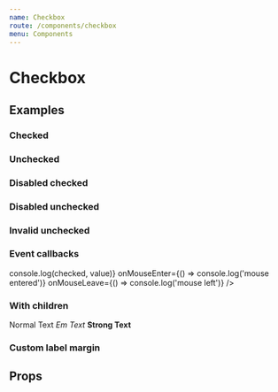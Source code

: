 ```yaml
---
name: Checkbox
route: /components/checkbox
menu: Components
---
```



# Checkbox

## Examples

### Checked

<Playground>
  <Checkbox label="Checkbox label" checked />
</Playground>

### Unchecked

<Playground>
  <Checkbox label="Checkbox label" />
</Playground>

### Disabled checked

<Playground>
  <Checkbox label="Checkbox disabled" checked disabled />
</Playground>

### Disabled unchecked

<Playground>
  <Checkbox label="Checkbox disabled" disabled />
</Playground>

### Invalid unchecked

<Playground>
  <Checkbox required label="Checkbox invalid" showInvalid={true} />
</Playground>

### Event callbacks

<Playground>
  <Checkbox
    label="Checkbox label"
    onChange={({ checked, value }) => console.log(checked, value)}
    onMouseEnter={() => console.log('mouse entered')}
    onMouseLeave={() => console.log('mouse left')}
  />
</Playground>

### With children
<Playground>
  <Checkbox label="Ignored in the presence of children">
     Normal Text <em>Em Text</em> <strong>Strong Text</strong>
  </Checkbox>
</Playground>

### Custom label margin

<Playground>
  <Checkbox labelMargin="100px" label="Mind the gap" />
</Playground>


## Props

<PropsTable of={Checkbox} />

